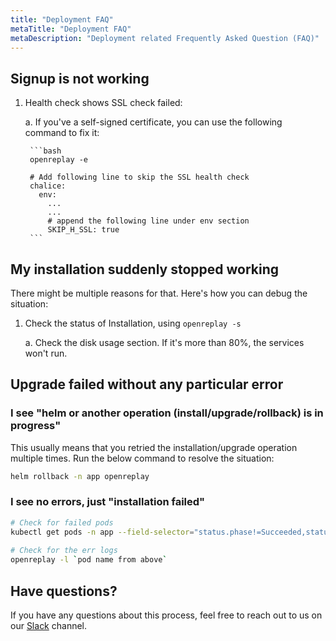 ```yaml
---
title: "Deployment FAQ"
metaTitle: "Deployment FAQ"
metaDescription: "Deployment related Frequently Asked Question (FAQ)"
---
```


## Signup is not working

1. Health check shows SSL check failed:
  
   a. If you've a self-signed certificate, you can use the following command to fix it:
        
        ```bash
        openreplay -e

        # Add following line to skip the SSL health check
        chalice:
          env:
            ...
            ...
            # append the following line under env section
            SKIP_H_SSL: true
        ```
    

## My installation suddenly stopped working
   
There might be multiple reasons for that. Here's how you can debug the situation:

1. Check the status of Installation, using `openreplay -s`

    a. Check the disk usage section. If it's more than 80%, the services won't run.

## Upgrade failed without any particular error
   
### I see "helm or another operation (install/upgrade/rollback) is in progress"

This usually means that you retried the installation/upgrade operation multiple times. Run the below command to resolve the situation:

```bash
helm rollback -n app openreplay
```

### I see no errors, just "installation failed"

```bash
# Check for failed pods
kubectl get pods -n app --field-selector="status.phase!=Succeeded,status.phase!=Running" -o custom-columns="POD:metadata.name"
        
# Check for the err logs
openreplay -l `pod name from above`
 ```

## Have questions?
If you have any questions about this process, feel free to reach out to us on our [Slack](https://slack.openreplay.com) channel.
